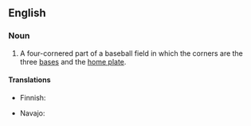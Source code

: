 ==English==

===Noun===
{{en-noun|head=[[baseball]] [[diamond]]}}

# A four-cornered part of a baseball field in which the corners are the three [[base]]s and the [[home plate]]. 

====Translations====
{{trans-top|inner part of baseball field}}
* Finnish: {{t|fi|etukenttä}}
{{trans-mid}}
* Navajo: {{t|nv|jooł yikalí bee nidajinénígi}}
{{trans-bottom}}